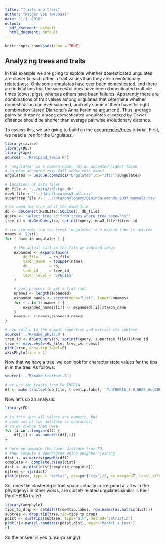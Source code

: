 ```yaml
---
title: "Traits and trees"
author: "Rutger Vos (@rvosa)"
date: "1-11-2018"
output:
  pdf_document: default
  html_document: default
---
```


```r
knitr::opts_chunk$set(echo = TRUE)
```

## Analyzing trees and traits

In this example we are going to explore whether domesticated ungulates are closer to each 
other in trait values than they are in evolutionary relatedness. Only some ungulates have 
ever been domesticated, and there are indications that the succesful ones have been 
domesticated multiple times (cows, pigs), whereas others have been failures. Apparently 
there are combinations of trait values among ungulates that determine whether domestication 
can ever succeed, and only some of them have the right combination (Jared Diamond's Anna 
Karenina argument). Thus, average pairwise distance among domesticated ungulates clustered 
by Gower distance should be shorter than everage pairwise evolutionary distance.

To assess this, we are going to build on the [occurrences/trees](occurrences-trees.Rmd) 
tutorial. First, we need a tree for the Ungulates.

```r
library(taxize)
library(DBI)
library(ape)
source('../R/expand_taxon.R')

# 'ungulates' is a common name, not an accepted higher taxon.
# So what accepted taxa fall under this name?
ungulates <- unique(comm2sci("Ungulates",db="itis")$Ungulates)

# locations of data files
db_file <- '../data/sql/tgd.db'
msw3_file <- '../data/taxa/msw3-all.csv'
supertree_file <- '../data/phylogeny/Bininda-emonds_2007_mammals.tsv'

# we need the tree_id of the msw3_file
db <- dbConnect(RSQLite::SQLite(), db_file)
query <- 'select tree_id from trees where tree_name="%s"'
tree_id <- dbGetQuery(db, sprintf(query, msw3_file))$tree_id

# iterate over the top level 'ungulates' and expand them to species
names <- list()
for ( name in ungulates ) {
	
	# the actual call to the file we sourced above
	expanded <- expand.taxon(
		db_file     = db_file,
		taxon_name  = toupper(name),
		db          = db,
		tree_id     = tree_id,
		taxon_level = 'SPECIES'
	)
	
	# post process to get a flat list
	nnames <- length(expanded)
	expanded_names <- vector(mode="list", length=nnames)
	for ( i in 1:nnames ) {
		expanded_names[[i]] <- expanded[[i]]$taxon_name
	}
	names <- c(names,expanded_names)
}

# now switch to the mammal supertree and extract its subtree
source('../R/make_phylo.R')
tree_id <- dbGetQuery(db, sprintf(query, supertree_file))$tree_id
tree <- make.phylo(db_file, tree_id, names)
plot(tree, show.tip.label=F)
axisPhylo(side = 1)
```
Now that we have a tree, we can look for character state values for the tips in 
in the tree. As follows:
```r
source('../R/make_traitset.R')

# we use the traits from PanTHERIA
df <- make.traitset(db_file, tree$tip.label, 'PanTHERIA_1-0_WR05_Aug2008')
```

Now let's do an analysis:

```r
library(FD)

# in this case all values are numeric, but
# come out of the database as character, 
# so we coerce them here
for (i in 1:length(df)) { 
	df[,i] <- as.numeric(df[,i])
}

# here we compute the Gower distance from FD,
# then compute a dendrogram using neighbor-joining
dist <- as.matrix(gowdis(df))
complete <- complete.cases(dist)
dist <- as.dist(dist[complete,complete])
njtree <- njs(dist)
plot(njtree, type = "radial", cex=par("cex")/2, no.margin=T, label.offset = 0.02)
```
So, does the clustering in trait space actually correspond at all with the phylogeny?
In other words, are closely related ungulates similar in their PanTHERIA traits?


```r
library(adephylo)
tips_to_drop <- setdiff(tree$tip.label, row.names(as.matrix(dist)))
subtree <- drop.tip(tree,tip=tips_to_drop)
pdist <- distTips(subtree, tips="all", method="patristic") 
plot(r1<-mantel.randtest(pdist,dist), main="Mantel's test")
r1
```

So the answer is yes (unsurprisingly).